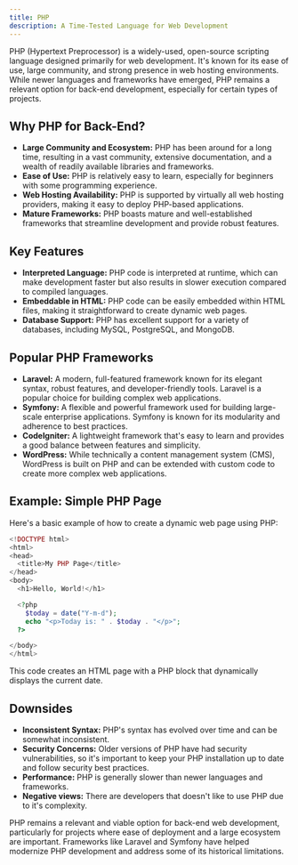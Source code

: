 ```yaml
---
title: PHP
description: A Time-Tested Language for Web Development
---
```


PHP (Hypertext Preprocessor) is a widely-used, open-source scripting language designed primarily for web development.
It's known for its ease of use, large community, and strong presence in web hosting environments.
While newer languages and frameworks have emerged, PHP remains a relevant option for back-end development, especially for certain types of projects.

## Why PHP for Back-End?

- **Large Community and Ecosystem:** PHP has been around for a long time, resulting in a vast community, extensive documentation, and a wealth of readily available libraries and frameworks.
- **Ease of Use:** PHP is relatively easy to learn, especially for beginners with some programming experience.
- **Web Hosting Availability:** PHP is supported by virtually all web hosting providers, making it easy to deploy PHP-based applications.
- **Mature Frameworks:** PHP boasts mature and well-established frameworks that streamline development and provide robust features.

## Key Features

- **Interpreted Language:** PHP code is interpreted at runtime, which can make development faster but also results in slower execution compared to compiled languages.
- **Embeddable in HTML:** PHP code can be easily embedded within HTML files, making it straightforward to create dynamic web pages.
- **Database Support:** PHP has excellent support for a variety of databases, including MySQL, PostgreSQL, and MongoDB.

## Popular PHP Frameworks

- **Laravel:** A modern, full-featured framework known for its elegant syntax, robust features, and developer-friendly tools.
  Laravel is a popular choice for building complex web applications.
- **Symfony:** A flexible and powerful framework used for building large-scale enterprise applications.
  Symfony is known for its modularity and adherence to best practices.
- **CodeIgniter:** A lightweight framework that's easy to learn and provides a good balance between features and simplicity.
- **WordPress:** While technically a content management system (CMS), WordPress is built on PHP and can be extended with custom code to create more complex web applications.

## Example: Simple PHP Page

Here's a basic example of how to create a dynamic web page using PHP:

```php
<!DOCTYPE html>
<html>
<head>
  <title>My PHP Page</title>
</head>
<body>
  <h1>Hello, World!</h1>

  <?php
    $today = date("Y-m-d");
    echo "<p>Today is: " . $today . "</p>";
  ?>

</body>
</html>
```

This code creates an HTML page with a PHP block that dynamically displays the current date.

## Downsides

- **Inconsistent Syntax:** PHP's syntax has evolved over time and can be somewhat inconsistent.
- **Security Concerns:** Older versions of PHP have had security vulnerabilities, so it's important to keep your PHP installation up to date and follow security best practices.
- **Performance:** PHP is generally slower than newer languages and frameworks.
- **Negative views:** There are developers that doesn't like to use PHP due to it's complexity.

PHP remains a relevant and viable option for back-end web development, particularly for projects where ease of deployment and a large ecosystem are important.
Frameworks like Laravel and Symfony have helped modernize PHP development and address some of its historical limitations.
